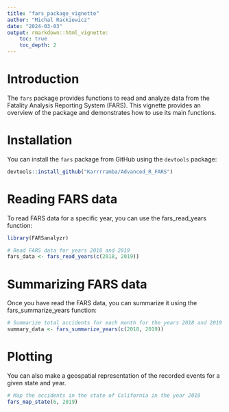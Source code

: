 ```yaml
---
title: "fars_package_vignette"
author: "Michal Rackiewicz"
date: "2024-03-03"
output: rmarkdown::html_vignette:
    toc: true
    toc_depth: 2
---
```


# Introduction

The `fars` package provides functions to read and analyze data from the Fatality Analysis Reporting System (FARS). This vignette provides an overview of the package and demonstrates how to use its main functions.

# Installation

You can install the `fars` package from GitHub using the `devtools` package:

```r
devtools::install_github("Karrrramba/Advanced_R_FARS")
```


# Reading FARS data
To read FARS data for a specific year, you can use the fars_read_years function:
```r
library(FARSanalyzr)

# Read FARS data for years 2018 and 2019
fars_data <- fars_read_years(c(2018, 2019))
```

# Summarizing FARS data
Once you have read the FARS data, you can summarize it using the fars_summarize_years function:
```r
# Summarize total accidents for each month for the years 2018 and 2019
summary_data <- fars_summarize_years(c(2018, 2019))
```

# Plotting 
You can also make a geospatial representation of the recorded events for a given 
state and year.
```r
# Map the accidents in the state of California in the year 2019
fars_map_state(6, 2019)
```

